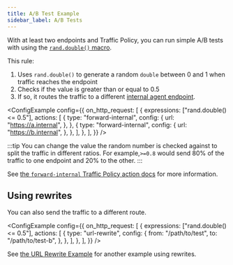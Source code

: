 ```yaml
---
title: A/B Test Example
sidebar_label: A/B Tests
---
```



With at least two endpoints and Traffic Policy, you can run simple A/B tests with using the [`rand.double()` macro](/docs/traffic-policy/macros/utility#randdouble--double).

This rule:

1. Uses `rand.double()` to generate a random `double` between 0 and 1 when traffic reaches the endpoint
1. Checks if the value is greater than or equal to 0.5
1. If so, it routes the traffic to a different [internal agent endpoint](/network-edge/internal-endpoints/).

<ConfigExample
  config={{
    on_http_request: [
      {
        expressions: ["rand.double() <= 0.5"],
        actions: [
          {
            type: "forward-internal",
            config: {
              url: "https://a.internal",
            },
          },
          {
            type: "forward-internal",
            config: {
              url: "https://b.internal",
            },
          },
        ],
      },
    ],
  }}
/>

:::tip
You can change the value the random number is checked against to split the traffic in different ratios. For example,`>=0.8` would send 80% of the traffic to one endpoint and 20% to the other.
:::

See [the `forward-internal` Traffic Policy action docs](/traffic-policy/actions/forward-internal/) for more information.

## Using rewrites

You can also send the traffic to a different route.

<ConfigExample
  config={{
    on_http_request: [
      {
        expressions: ["rand.double() <= 0.5"],
        actions: [
          {
            type: "url-rewrite",
            config: {
              from: "/path/to/test",
              to: "/path/to/test-b",
            },
          },
        ],
      },
    ],
  }}
/>

See [the URL Rewrite Example](/docs/traffic-policy/examples/url-rewrites) for another example using rewrites.
